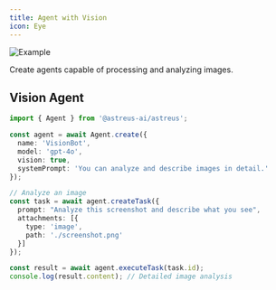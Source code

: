 ```yaml
---
title: Agent with Vision
icon: Eye
---
```


![Example](/docs/example.webp)

Create agents capable of processing and analyzing images.

## Vision Agent

```typescript
import { Agent } from '@astreus-ai/astreus';

const agent = await Agent.create({
  name: 'VisionBot',
  model: 'gpt-4o',
  vision: true,
  systemPrompt: 'You can analyze and describe images in detail.'
});

// Analyze an image
const task = await agent.createTask({
  prompt: "Analyze this screenshot and describe what you see",
  attachments: [{
    type: 'image',
    path: './screenshot.png'
  }]
});

const result = await agent.executeTask(task.id);
console.log(result.content); // Detailed image analysis
```